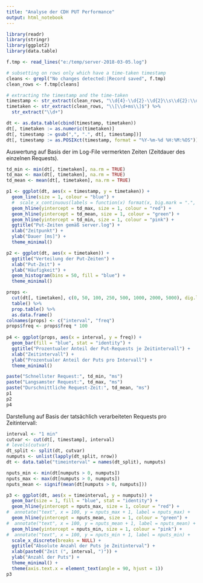 ```yaml
---
title: "Analyse der CDH PUT Performance"
output: html_notebook
---
```



```r
library(readr)
library(stringr)
library(ggplot2)
library(data.table)

f.tmp <- read_lines("e:/temp/server-2018-03-05.log")

# subsetting on rows only which have a time-taken timestamp
cleans <- grepl("No changes detected:|Record saved", f.tmp)
clean_rows <- f.tmp[cleans]
```

```r
# extracting the timestamp and the time-taken 
timestamp <- str_extract(clean_rows, "\\d{4}-\\d{2}-\\d{2}\\s\\d{2}:\\d{2}:\\d{2},\\d{3}")
timetaken <- str_extract(clean_rows, "\\[\\d+ms\\]$") %>%
  str_extract("\\d+")

dt <- as.data.table(cbind(timestamp, timetaken))
dt[, timetaken := as.numeric(timetaken)]
dt[, timestamp := gsub(",", ".", dt[, timestamp])]
dt[, timestamp := as.POSIXct(timestamp, format = "%Y-%m-%d %H:%M:%OS")]
```

Auswertung auf Basis der im Log-File vermerkten Zeiten (Zeitdauer des einzelnen Requests).
```r
td_min <- min(dt[, timetaken], na.rm = TRUE)
td_max <- max(dt[, timetaken], na.rm = TRUE)
td_mean <- mean(dt[, timetaken], na.rm = TRUE)

p1 <- ggplot(dt, aes(x = timestamp, y = timetaken)) +
  geom_line(size = 1, colour = "blue") +
  #  scale_x_continuous(labels = function(x) format(x, big.mark = ".", decimal.mark = ",", scientific = FALSE)) +
  geom_hline(yintercept = td_max, size = 1, colour = "red") +
  geom_hline(yintercept = td_mean, size = 1, colour = "green") +
  geom_hline(yintercept = td_min, size = 1, colour = "pink") +
  ggtitle("Put-Zeiten gemäß server.log") + 
  xlab("Zeitpunkt") +
  ylab("Dauer [ms]") +
  theme_minimal()

p2 <- ggplot(dt, aes(x = timetaken)) +
  ggtitle("Verteilung der Put-Zeiten") + 
  xlab("Put-Zeit") +
  ylab("Häufigkeit") +
  geom_histogram(bins = 50, fill = "blue") +
  theme_minimal()

props <-
  cut(dt[, timetaken], c(0, 50, 100, 250, 500, 1000, 2000, 5000), dig.lab = 6) %>%
  table() %>%
  prop.table() %>%
  as.data.frame()
colnames(props) <- c("interval", "freq")
props$freq <- props$freq * 100
  
p4 <- ggplot(props, aes(x = interval, y = freq)) +
  geom_bar(fill = "blue", stat = "identity") +
  ggtitle("Prozentualer Anteil der Put-Requests je Zeitintervall") + 
  xlab("Zeitintervall") +
  ylab("Prozentualer Anteil der Puts pro Intervall") +
  theme_minimal()
```

```r
paste("Schnellster Request:", td_min, "ms")
paste("Langsamster Request:", td_max, "ms")
paste("Durschnittliche Request-Zeit:", td_mean, "ms")
p1
p2
p4
```

Darstellung auf Basis der tatsächlich verarbeiteten Requests pro Zeitintervall:
```r
interval <- "1 min"
cutvar <- cut(dt[, timestamp], interval)
# levels(cutvar)
dt_split <- split(dt, cutvar)
numputs <- unlist(lapply(dt_split, nrow))
dt <- data.table("timeinterval" = names(dt_split), numputs)

nputs_min <- min(dt[numputs > 0, numputs])
nputs_max <- max(dt[numputs > 0, numputs])
nputs_mean <- signif(mean(dt[numputs > 0, numputs]))

p3 <- ggplot(dt, aes(x = timeinterval, y = numputs)) +
  geom_bar(size = 1, fill = "blue", stat = "identity") +
  geom_hline(yintercept = nputs_max, size = 1, colour = "red") +
#  annotate("text", x = 100, y = nputs_max + 1, label = nputs_max) +
  geom_hline(yintercept = nputs_mean, size = 1, colour = "green") +
#  annotate("text", x = 100, y = nputs_mean + 1, label = nputs_mean) +
  geom_hline(yintercept = nputs_min, size = 1, colour = "pink") +
#  annotate("text", x = 100, y = nputs_min + 1, label = nputs_min) +
  scale_x_discrete(breaks = NULL) +
  ggtitle("Absolute Anzahl der Puts je Zeitinterval") + 
  xlab(paste0("Zeit (", interval, ")")) +
  ylab("Anzahl der Puts") +
  theme_minimal() +
  theme(axis.text.x = element_text(angle = 90, hjust = 1))
p3
```

